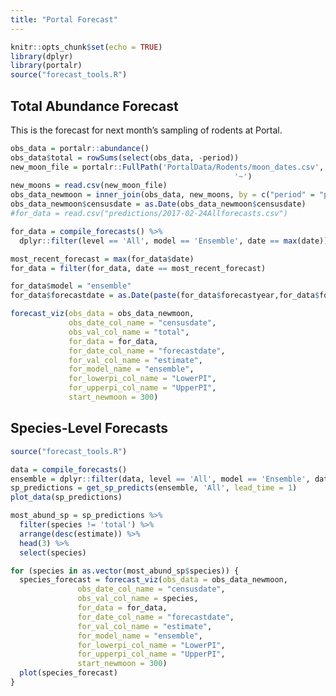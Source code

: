 ```yaml
---
title: "Portal Forecast"
---
```


```r
knitr::opts_chunk$set(echo = TRUE)
library(dplyr)
library(portalr)
source("forecast_tools.R")
```

## Total Abundance Forecast

This is the forecast for next month's sampling of rodents at Portal.

```r
obs_data = portalr::abundance()
obs_data$total = rowSums(select(obs_data, -period))
new_moon_file = portalr::FullPath('PortalData/Rodents/moon_dates.csv', 
                                                  '~')
new_moons = read.csv(new_moon_file)
obs_data_newmoon = inner_join(obs_data, new_moons, by = c("period" = "period"))
obs_data_newmoon$censusdate = as.Date(obs_data_newmoon$censusdate)
#for_data = read.csv("predictions/2017-02-24Allforecasts.csv")

for_data = compile_forecasts() %>%
  dplyr::filter(level == 'All', model == 'Ensemble', date == max(date))

most_recent_forecast = max(for_data$date)
for_data = filter(for_data, date == most_recent_forecast)

for_data$model = "ensemble"
for_data$forecastdate = as.Date(paste(for_data$forecastyear,for_data$forecastmonth,'15',sep='-'))

forecast_viz(obs_data = obs_data_newmoon,
             obs_date_col_name = "censusdate",
             obs_val_col_name = "total",
             for_data = for_data,
             for_date_col_name = "forecastdate",
             for_val_col_name = "estimate",
             for_model_name = "ensemble",
             for_lowerpi_col_name = "LowerPI",
             for_upperpi_col_name = "UpperPI",
             start_newmoon = 300)
```

## Species-Level Forecasts

```r
source("forecast_tools.R")

data = compile_forecasts()
ensemble = dplyr::filter(data, level == 'All', model == 'Ensemble', date == max(date))
sp_predictions = get_sp_predicts(ensemble, 'All', lead_time = 1)
plot_data(sp_predictions)
```
```r
most_abund_sp = sp_predictions %>% 
  filter(species != 'total') %>% 
  arrange(desc(estimate)) %>% 
  head(3) %>% 
  select(species)

for (species in as.vector(most_abund_sp$species)) {
  species_forecast = forecast_viz(obs_data = obs_data_newmoon,
               obs_date_col_name = "censusdate",
               obs_val_col_name = species,
               for_data = for_data,
               for_date_col_name = "forecastdate",
               for_val_col_name = "estimate",
               for_model_name = "ensemble",
               for_lowerpi_col_name = "LowerPI",
               for_upperpi_col_name = "UpperPI",
               start_newmoon = 300)
  plot(species_forecast)
}
```

